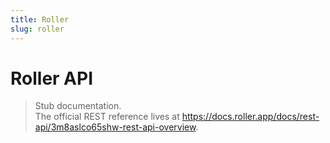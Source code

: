 ```yaml
---
title: Roller
slug: roller
---
```



<Overview />
<PreBuiltTooling />
<PreBuiltUseCases />

# Roller API

> Stub documentation.  
> The official REST reference lives at https://docs.roller.app/docs/rest-api/3m8aslco65shw-rest-api-overview.
